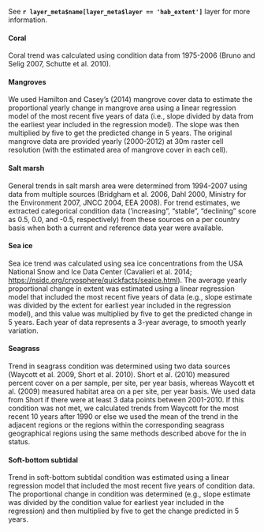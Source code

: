 See **`r layer_meta$name[layer_meta$layer == 'hab_extent']`** layer for more information.

#### Coral 
Coral trend was calculated using condition data from 1975-2006 (Bruno and Selig 2007, Schutte et al. 2010).

#### Mangroves 
We used Hamilton and Casey's (2014) mangrove cover data to estimate the proportional yearly change in mangrove area using a linear regression model of the most recent five years of data (i.e., slope divided by data from the earliest year included in the regression model).  The slope was then multiplied by five to get the predicted change in 5 years.  The original mangrove data are provided yearly (2000-2012) at 30m raster cell resolution (with the estimated area of mangrove cover in each cell). 

#### Salt marsh 
General trends in salt marsh area were determined from 1994-2007 using data from multiple sources (Bridgham et al. 2006, Dahl 2000, Ministry for the Environment 2007, JNCC 2004, EEA 2008). For trend estimates, we extracted categorical condition data (‘increasing”, “stable”, “declining” score as 0.5, 0.0, and -0.5, respectively) from these sources on a per country basis when both a current and reference data year were available.

#### Sea ice 
Sea ice trend was calculated using sea ice concentrations from the USA National Snow and Ice Data Center (Cavalieri et al. 2014; [https://nsidc.org/cryosphere/quickfacts/seaice.html](https://nsidc.org/cryosphere/quickfacts/seaice.html)).  The average yearly proportional change in extent was estimated using a linear regression model that included the most recent five years of data (e.g., slope estimate was divided by the extent for earliest year included in the regression model), and this value was multiplied by five to get the predicted change in 5 years.  Each year of data represents a 3-year average, to smooth yearly variation.    

#### Seagrass 
Trend in seagrass condition was determined using two data sources (Waycott et al. 2009, Short et al. 2010). Short et
al. (2010) measured percent cover on a per sample, per site, per year basis, whereas Waycott et al. (2009) measured habitat area on a per site, per year basis. We used data from Short if there were at least 3 data points between 2001-2010. If this condition was not met, we calculated trends from Waycott for the most recent 10 years after 1990 or else we used the mean of the trend in the adjacent regions or the regions within the corresponding seagrass geographical regions using the same methods described above for the in status.

#### Soft-bottom subtidal 
Trend in soft-bottom subtidal condition was estimated using a linear regression model that included the most recent five years of condition data. The proportional change in condition was determined (e.g., slope estimate was divided by the condition value for earliest year included in the regression) and then multiplied by five to get the change predicted in 5 years.   